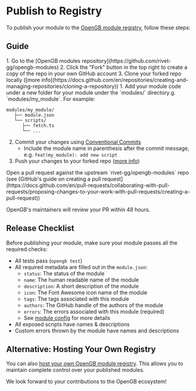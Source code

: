 # Publish to Registry

To publish your module to the [OpenGB module registry](https://github.com/rivet-gg/opengb-modules), follow these steps:

## Guide

<Steps>
<Step title="Fork & clone the repository">
1. Go to the [OpenGB modules repository](https://github.com/rivet-gg/opengb-modules)
2. Click the "Fork" button in the top right to create a copy of the repo in your own GitHub account
3. Clone your forked repo locally ([more info](https://docs.github.com/en/repositories/creating-and-managing-repositories/cloning-a-repository))
</Step>

<Step title="Add your module">
1. Add your module code under a new folder for your module under the `modules/` directory.g. `modules/my_module`. For example:

   ```
   modules/my_module/
      ├── module.json
      └── scripts/
         ├── fetch.ts
         └── ...
   ```

2. Commit your changes using [Conventional Commits](https://www.conventionalcommits.org/) 
   - Include the module name in parenthesis after the commit message, e.g. `feat(my_module): add new script` 
3. Push your changes to your forked repo ([more info](https://docs.github.com/en/get-started/using-git/pushing-commits-to-a-remote-repository))
</Step>

<Step title="Open a pull request">
Open a pull request against the upstream `rivet-gg/opengb-modules` repo (see [GitHub's guide on creating a pull request](https://docs.github.com/en/pull-requests/collaborating-with-pull-requests/proposing-changes-to-your-work-with-pull-requests/creating-a-pull-request))
</Step>
</Steps>

OpenGB's maintainers will review your PR within 48 hours.

## Release Checklist

Before publishing your module, make sure your module passes all the required checks:

- All tests pass (`opengb test`)
- All required metadata are filled out in the `module.json`:
   - `status`: The status of the module
   - `name`: The human readable name of the module
   - `description`: A short description of the module
   - `icon`: The Font Awesome icon name of the module
   - `tags`: The tags associated with this module
   - `authors`: The GitHub handle of the authors of the module
   - `errors`: The errors associated with this module (required)
   - See [module config](/docs/build/module-config) for more details
- All exposed scripts have names & descriptions 
- Custom errors thrown by the module have names and descriptions

## Alternative: Hosting Your Own Registry

You can also [host your own OpenGB module registry](/docs/build/registry). This allows you to maintain complete control over your published modules.

We look forward to your contributions to the OpenGB ecosystem!
